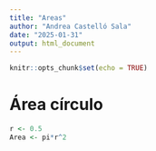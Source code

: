 ```yaml
---
title: "Areas"
author: "Andrea Castelló Sala"
date: "2025-01-31"
output: html_document
---
```


```r
knitr::opts_chunk$set(echo = TRUE)
```
# Área círculo

```r
r <- 0.5
Area <- pi*r^2
```